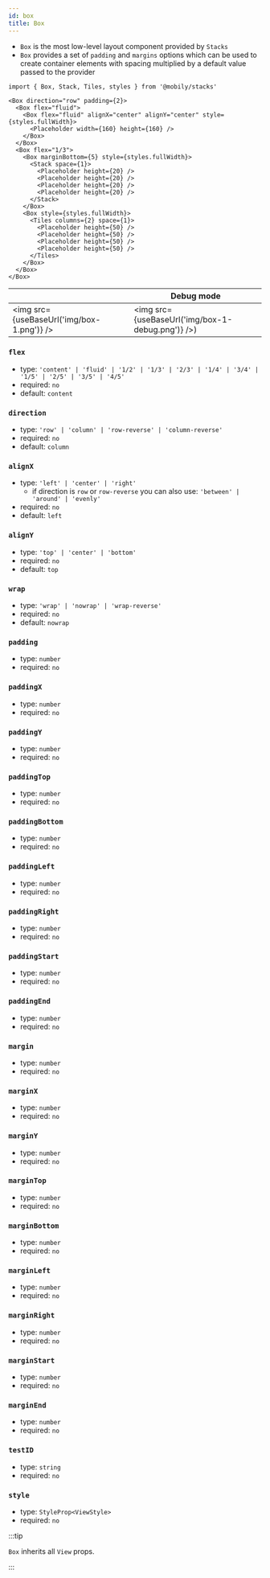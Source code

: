 ```yaml
---
id: box
title: Box
---
```



- `Box` is the most low-level layout component provided by `Stacks`
- `Box` provides a set of `padding` and `margins` options which can be used to create container elements with spacing multiplied by a default value passed to the provider

```tsx
import { Box, Stack, Tiles, styles } from '@mobily/stacks'

<Box direction="row" padding={2}>
  <Box flex="fluid">
    <Box flex="fluid" alignX="center" alignY="center" style={styles.fullWidth}>
      <Placeholder width={160} height={160} />
    </Box>
  </Box>
  <Box flex="1/3">
    <Box marginBottom={5} style={styles.fullWidth}>
      <Stack space={1}>
        <Placeholder height={20} />
        <Placeholder height={20} />
        <Placeholder height={20} />
        <Placeholder height={20} />
      </Stack>
    </Box>
    <Box style={styles.fullWidth}>
      <Tiles columns={2} space={1}>
        <Placeholder height={50} />
        <Placeholder height={50} />
        <Placeholder height={50} />
        <Placeholder height={50} />
      </Tiles>
    </Box>
  </Box>
</Box>
```

| | Debug mode |
| --- | --- |
| <img src={useBaseUrl('img/box-1.png')} /> | <img src={useBaseUrl('img/box-1-debug.png')} />) |

### `flex`

- type: `'content' | 'fluid' | '1/2' | '1/3' | '2/3' | '1/4' | '3/4' | '1/5' | '2/5' | '3/5' | '4/5'`
- required: `no`
- default: `content`

### `direction`

- type: `'row' | 'column' | 'row-reverse' | 'column-reverse'`
- required: `no`
- default: `column`

### `alignX`

- type: `'left' | 'center' | 'right'`
  - if direction is `row` or `row-reverse` you can also use: `'between' | 'around' | 'evenly'`
- required: `no`
- default: `left`

### `alignY`

- type: `'top' | 'center' | 'bottom'`
- required: `no`
- default: `top`

### `wrap`

- type: `'wrap' | 'nowrap' | 'wrap-reverse'`
- required: `no`
- default: `nowrap`

### `padding`

- type: `number`
- required: `no`

### `paddingX`

- type: `number`
- required: `no`

### `paddingY`

- type: `number`
- required: `no`

### `paddingTop`

- type: `number`
- required: `no`

### `paddingBottom`

- type: `number`
- required: `no`

### `paddingLeft`

- type: `number`
- required: `no`

### `paddingRight`

- type: `number`
- required: `no`

### `paddingStart`

- type: `number`
- required: `no`

### `paddingEnd`

- type: `number`
- required: `no`

### `margin`

- type: `number`
- required: `no`

### `marginX`

- type: `number`
- required: `no`

### `marginY`

- type: `number`
- required: `no`

### `marginTop`

- type: `number`
- required: `no`

### `marginBottom`

- type: `number`
- required: `no`

### `marginLeft`

- type: `number`
- required: `no`

### `marginRight`

- type: `number`
- required: `no`

### `marginStart`

- type: `number`
- required: `no`

### `marginEnd`

- type: `number`
- required: `no`

### `testID`

- type: `string`
- required: `no`

### `style`

- type: `StyleProp<ViewStyle>`
- required: `no`

:::tip

`Box` inherits all `View` props.

:::

